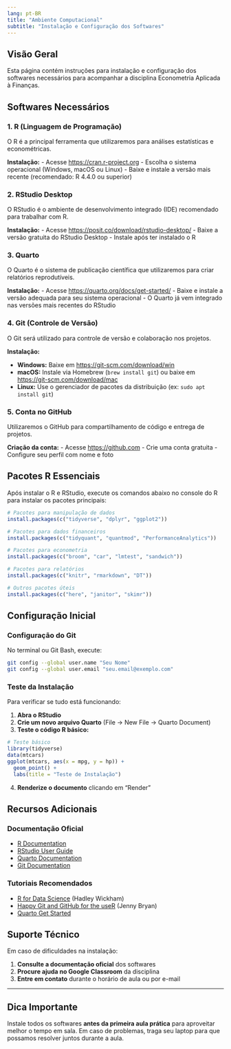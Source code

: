```yaml
---
lang: pt-BR
title: "Ambiente Computacional"
subtitle: "Instalação e Configuração dos Softwares"
---
```


## Visão Geral

Esta página contém instruções para instalação e configuração dos softwares necessários para acompanhar a disciplina Econometria Aplicada à Finanças.

## Softwares Necessários

### 1. R (Linguagem de Programação)

O R é a principal ferramenta que utilizaremos para análises estatísticas e econométricas.

**Instalação:**
- Acesse [https://cran.r-project.org](https://cran.r-project.org){target="_blank"}
- Escolha o sistema operacional (Windows, macOS ou Linux)
- Baixe e instale a versão mais recente (recomendado: R 4.4.0 ou superior)

### 2. RStudio Desktop

O RStudio é o ambiente de desenvolvimento integrado (IDE) recomendado para trabalhar com R.

**Instalação:**
- Acesse [https://posit.co/download/rstudio-desktop/](https://posit.co/download/rstudio-desktop/){target="_blank"}
- Baixe a versão gratuita do RStudio Desktop
- Instale após ter instalado o R

### 3. Quarto

O Quarto é o sistema de publicação científica que utilizaremos para criar relatórios reprodutíveis.

**Instalação:**
- Acesse [https://quarto.org/docs/get-started/](https://quarto.org/docs/get-started/){target="_blank"}
- Baixe e instale a versão adequada para seu sistema operacional
- O Quarto já vem integrado nas versões mais recentes do RStudio

### 4. Git (Controle de Versão)

O Git será utilizado para controle de versão e colaboração nos projetos.

**Instalação:**

- **Windows:** Baixe em [https://git-scm.com/download/win](https://git-scm.com/download/win){target="_blank"}
- **macOS:** Instale via Homebrew (`brew install git`) ou baixe em [https://git-scm.com/download/mac](https://git-scm.com/download/mac){target="_blank"}
- **Linux:** Use o gerenciador de pacotes da distribuição (ex: `sudo apt install git`)

### 5. Conta no GitHub

Utilizaremos o GitHub para compartilhamento de código e entrega de projetos.

**Criação da conta:**
- Acesse [https://github.com](https://github.com){target="_blank"}
- Crie uma conta gratuita
- Configure seu perfil com nome e foto

## Pacotes R Essenciais

Após instalar o R e RStudio, execute os comandos abaixo no console do R para instalar os pacotes principais:

```r
# Pacotes para manipulação de dados
install.packages(c("tidyverse", "dplyr", "ggplot2"))

# Pacotes para dados financeiros
install.packages(c("tidyquant", "quantmod", "PerformanceAnalytics"))

# Pacotes para econometria
install.packages(c("broom", "car", "lmtest", "sandwich"))

# Pacotes para relatórios
install.packages(c("knitr", "rmarkdown", "DT"))

# Outros pacotes úteis
install.packages(c("here", "janitor", "skimr"))
```

## Configuração Inicial

### Configuração do Git

No terminal ou Git Bash, execute:

```bash
git config --global user.name "Seu Nome"
git config --global user.email "seu.email@exemplo.com"
```

### Teste da Instalação

Para verificar se tudo está funcionando:

1. **Abra o RStudio**
2. **Crie um novo arquivo Quarto** (File → New File → Quarto Document)
3. **Teste o código R básico:**

```r
# Teste básico
library(tidyverse)
data(mtcars)
ggplot(mtcars, aes(x = mpg, y = hp)) + 
  geom_point() +
  labs(title = "Teste de Instalação")
```

4. **Renderize o documento** clicando em "Render"

## Recursos Adicionais

### Documentação Oficial

- [R Documentation](https://www.r-project.org/other-docs.html){target="_blank"}
- [RStudio User Guide](https://docs.posit.co/ide/user/){target="_blank"}
- [Quarto Documentation](https://quarto.org/docs/guide/){target="_blank"}
- [Git Documentation](https://git-scm.com/doc){target="_blank"}

### Tutoriais Recomendados

- [R for Data Science](https://r4ds.hadley.nz/){target="_blank"} (Hadley Wickham)
- [Happy Git and GitHub for the useR](https://happygitwithr.com/){target="_blank"} (Jenny Bryan)
- [Quarto Get Started](https://quarto.org/docs/get-started/hello/rstudio.html){target="_blank"}

## Suporte Técnico

Em caso de dificuldades na instalação:

1. **Consulte a documentação oficial** dos softwares
2. **Procure ajuda no Google Classroom** da disciplina
3. **Entre em contato** durante o horário de aula ou por e-mail

---

::: {.callout-tip}
## Dica Importante

Instale todos os softwares **antes da primeira aula prática** para aproveitar melhor o tempo em sala. Em caso de problemas, traga seu laptop para que possamos resolver juntos durante a aula.
:::
